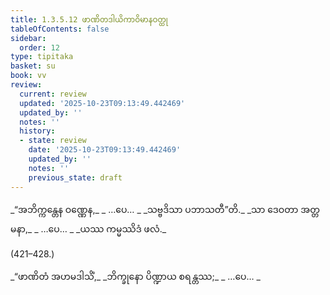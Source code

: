 ```yaml
---
title: 1.3.5.12 ဖာဏိတဒါယိကာဝိမာနဝတ္ထု
tableOfContents: false
sidebar:
  order: 12
type: tipitaka
basket: su
book: vv
review:
  current: review
  updated: '2025-10-23T09:13:49.442469'
  updated_by: ''
  notes: ''
  history:
  - state: review
    date: '2025-10-23T09:13:49.442469'
    updated_by: ''
    notes: ''
    previous_state: draft
---
```



<ReviewStatus review={frontmatter.review} showDetails={true} />

<HypothesisAnnotation frontmatter={frontmatter} />

<DynamicBreadcrumb />

<Division number="417–419" book="vv" e="ch" v="19" p="45">

<Paragraph number="426" type="verses" book="vv">
_“အဘိက္ကန္တေန ဝဏ္ဏေန,_  
_ …ပေ… _  
_သဗ္ဗဒိသာ ပဘာသတီ”တိ._  

</Paragraph>

</Division>
<Division number="420" book="vv" e="ch" v="19" p="45">

<Paragraph number="427" type="verses" book="vv">
_သာ ဒေဝတာ အတ္တမနာ,_  
_ …ပေ… _  
_ယဿ ကမ္မဿိဒံ ဖလံ._  


(421–428.)
</Paragraph>

<Paragraph number="428" type="verses" book="vv">
_“ဖာဏိတံ အဟမဒါသိံ,_  
_ဘိက္ခုနော ပိဏ္ဍာယ စရန္တဿ;_  
_ …ပေ… _
</Paragraph>
</Division>